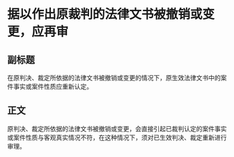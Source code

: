 # 据以作出原裁判的法律文书被撤销或变更，应再审
## 副标题
在原判决、裁定所依据的法律文书被撤销或变更的情况下，原生效法律文书中的案件事实或案件性质应重新认定。
## 正文
原判决、裁定所依据的法律文书被撤销或变更，会直接引起已裁判认定的案件事实或案件性质与客观真实情况不符，在这种情况下，须对已生效判决、裁定重新进行审理。
